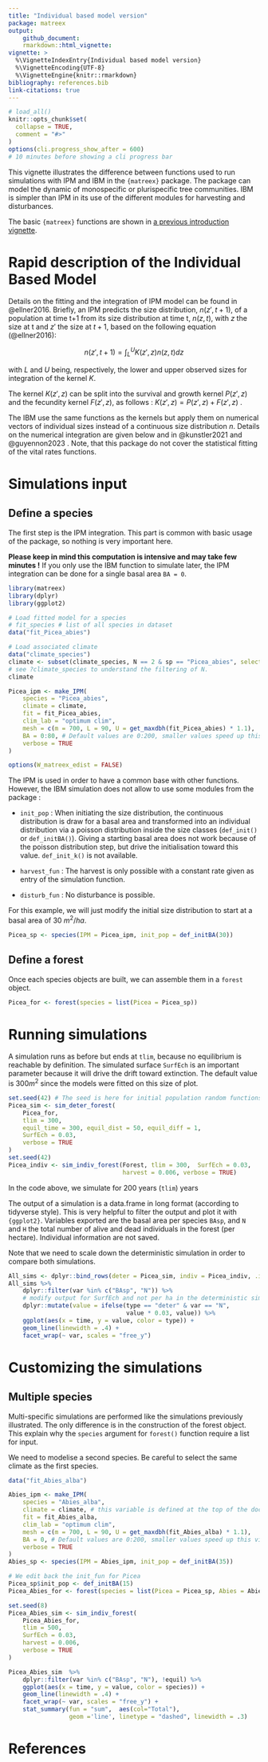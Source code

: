 ```yaml
---
title: "Individual based model version"
package: matreex
output: 
    github_document:
    rmarkdown::html_vignette:
vignette: >
  %\VignetteIndexEntry{Individual based model version}
  %\VignetteEncoding{UTF-8}
  %\VignetteEngine{knitr::rmarkdown}
bibliography: references.bib 
link-citations: true
---
```


```r
# load_all()
knitr::opts_chunk$set(
  collapse = TRUE,
  comment = "#>"
)
options(cli.progress_show_after = 600) 
# 10 minutes before showing a cli progress bar
```

This vignette illustrates the difference between functions used to run simulations with IPM and IBM in the `{matreex}` package. The package can model the dynamic of monospecific or plurispecific tree communities. IBM is simpler than IPM in its use of the different modules for harvesting and disturbances. 

The basic `{matreex}` functions are shown in [a previous introduction vignette](matreex.html).

# Rapid description of the Individual Based Model

Details on the fitting and the integration of IPM model can be found in @ellner2016.
Briefly, an IPM predicts the size distribution, $n(z', t+1)$, of a population at time t+1 from its size distribution at time t, $n(z, t)$, with $z$ the size at t and $z'$ the size at $t + 1$,
based on the following equation (@ellner2016): 

$$
n(z', t+1) = \int_{L}^{U} K(z', z) n(z, t) dz 
$$

with $L$ and $U$ being, respectively, the lower and upper observed sizes for integration of the kernel $K$.

The kernel $K(z' ,z)$ can be split into the survival and growth kernel $P(z' ,z)$ and the fecundity kernel $F(z', z)$, as follows : $K(z' ,z) = P(z' ,z) + F(z' ,z)$ .

The IBM use the same functions as the kernels but apply them on numerical vectors of individual sizes instead of a continuous size distribution $n$. Details on the numerical integration are given below and in @kunstler2021 and @guyennon2023 . 
<!--The figure 1 presents the structure and approach of the IPM. -->
Note, that this package do not cover the statistical fitting of the vital rates functions.


# Simulations input

## Define a species

The first step is the IPM integration. This part is common with basic usage of the package, so nothing is very important here. 

**Please keep in mind this computation is intensive and may take few minutes !**
If you only use the IBM function to simulate later, the IPM integration can be done for a single basal area `BA = 0`.

```r
library(matreex)
library(dplyr)
library(ggplot2)

# Load fitted model for a species
# fit_species # list of all species in dataset
data("fit_Picea_abies")

# Load associated climate
data("climate_species")
climate <- subset(climate_species, N == 2 & sp == "Picea_abies", select = -sp)
# see ?climate_species to understand the filtering of N.
climate

Picea_ipm <- make_IPM(
    species = "Picea_abies", 
    climate = climate, 
    fit = fit_Picea_abies,
    clim_lab = "optimum clim", 
    mesh = c(m = 700, L = 90, U = get_maxdbh(fit_Picea_abies) * 1.1),
    BA = 0:80, # Default values are 0:200, smaller values speed up this vignette.
    verbose = TRUE
)
```

```r
options(W_matreex_edist = FALSE)
```

The IPM is used in order to have a common base with other functions. However, the IBM simulation does not allow to use some modules from the package :

* `init_pop` : When initiating the size distribution, the continuous distribution is draw for a basal area and transformed into an individual distribution via a poisson distribution inside the size classes (`def_init()` or `def_initBA()`). Giving a starting basal area does not work because of the poisson distribution step, but drive the initialisation toward this value. `def_init_k()` is not available.

* `harvest_fun` : The harvest is only possible with a constant rate given as entry of the simulation function.

* `disturb_fun` : No disturbance is possible.

For this example, we will just modify the initial size distribution to start at a basal area of 30 $m^2/ha$.

```r
Picea_sp <- species(IPM = Picea_ipm, init_pop = def_initBA(30))
```

## Define a forest

Once each species objects are built, we can assemble them in a `forest` object.

```r
Picea_for <- forest(species = list(Picea = Picea_sp))
```

# Running simulations

A simulation runs as before but ends at `tlim`, because no equilibrium is reachable by definition. The simulated surface `SurfEch` is an important parameter because it will drive the drift toward extinction. The default value is $300m^2$ since the models were fitted on this size of plot.

```r
set.seed(42) # The seed is here for initial population random functions.
Picea_sim <- sim_deter_forest(
    Picea_for, 
    tlim = 300, 
    equil_time = 300, equil_dist = 50, equil_diff = 1,
    SurfEch = 0.03,
    verbose = TRUE
) 
set.seed(42)
Picea_indiv <- sim_indiv_forest(Forest, tlim = 300,  SurfEch = 0.03,
                                harvest = 0.006, verbose = TRUE)
```

In the code above, we simulate for 200 years (`tlim`) years

The output of a simulation is a data.frame in long format (according to tidyverse style). This is very helpful to filter the output and plot it with `{ggplot2}`. Variables exported are the basal area per species `BAsp`, and `N` and `H` the total number of alive and dead individuals in the forest (per hectare). Individual information are not saved.

Note that we need to scale down the deterministic simulation in order to compare both simulations.

```r
All_sims <- dplyr::bind_rows(deter = Picea_sim, indiv = Picea_indiv, .id = "type")
All_sims %>%
    dplyr::filter(var %in% c("BAsp", "N")) %>%
    # modify output for SurfEch and not per ha in the deterministic sim.
    dplyr::mutate(value = ifelse(type == "deter" & var == "N", 
                                 value * 0.03, value)) %>%
    ggplot(aes(x = time, y = value, color = type)) +
    geom_line(linewidth = .4) + 
    facet_wrap(~ var, scales = "free_y")
```

# Customizing the simulations

## Multiple species

Multi-specific simulations are performed like the simulations previously illustrated. The only difference is in the construction of the forest object. This explain why the `species` argument for `forest()` function require a list for input. 

We need to modelise a second species. Be careful to select the same climate as the first species.

```r
data("fit_Abies_alba")

Abies_ipm <- make_IPM(
    species = "Abies_alba", 
    climate = climate, # this variable is defined at the top of the doc.
    fit = fit_Abies_alba,
    clim_lab = "optimum clim",
    mesh = c(m = 700, L = 90, U = get_maxdbh(fit_Abies_alba) * 1.1),
    BA = 0, # Default values are 0:200, smaller values speed up this vignette.
    verbose = TRUE
)
Abies_sp <- species(IPM = Abies_ipm, init_pop = def_initBA(35))
```

```r
# We edit back the init_fun for Picea
Picea_sp$init_pop <- def_initBA(15)
Picea_Abies_for <- forest(species = list(Picea = Picea_sp, Abies = Abies_sp))

set.seed(8)
Picea_Abies_sim <- sim_indiv_forest(
    Picea_Abies_for, 
    tlim = 500, 
    SurfEch = 0.03,
    harvest = 0.006,
    verbose = TRUE
)

Picea_Abies_sim  %>%
    dplyr::filter(var %in% c("BAsp", "N"), !equil) %>%
    ggplot(aes(x = time, y = value, color = species)) +
    geom_line(linewidth = .4) +
    facet_wrap(~ var, scales = "free_y") +
    stat_summary(fun = "sum",  aes(col="Total"),
                 geom ='line', linetype = "dashed", linewidth = .3)
```

# References

<div id="refs"></div>
